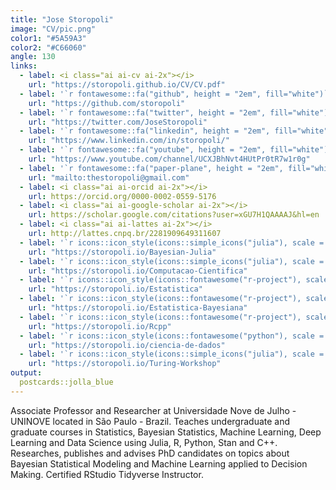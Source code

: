 ```yaml
---
title: "Jose Storopoli"
image: "CV/pic.png"
color1: "#5A59A3"
color2: "#C66060"
angle: 130
links:
  - label: <i class="ai ai-cv ai-2x"></i>
    url: "https://storopoli.github.io/CV/CV.pdf"
  - label: '`r fontawesome::fa("github", height = "2em", fill="white")`'
    url: "https://github.com/storopoli"
  - label: '`r fontawesome::fa("twitter", height = "2em", fill="white")`'
    url: "https://twitter.com/JoseStoropoli"
  - label: '`r fontawesome::fa("linkedin", height = "2em", fill="white")`'
    url: "https://www.linkedin.com/in/storopoli/"
  - label: '`r fontawesome::fa("youtube", height = "2em", fill="white")`'
    url: "https://www.youtube.com/channel/UCXJBhNvt4HUtPr0tR7w1r0g"
  - label: '`r fontawesome::fa("paper-plane", height = "2em", fill="white")`'
    url: "mailto:thestoropoli@gmail.com"
  - label: <i class="ai ai-orcid ai-2x"></i>
    url: https://orcid.org/0000-0002-0559-5176
  - label: <i class="ai ai-google-scholar ai-2x"></i>
    url: https://scholar.google.com/citations?user=xGU7H1QAAAAJ&hl=en
  - label: <i class="ai ai-lattes ai-2x"></i>
    url: http://lattes.cnpq.br/2281909649311607
  - label: '`r icons::icon_style(icons::simple_icons("julia"), scale = 1.33, fill = "#B452CD")`<br>Bayesian Statistics<br> using Julia and Turing'
    url: "https://storopoli.io/Bayesian-Julia"
  - label: '`r icons::icon_style(icons::simple_icons("julia"), scale = 1.33, fill = "#9558B2")`<br>Computação Científica<br> com Julia'
    url: "https://storopoli.io/Computacao-Cientifica"
  - label: '`r icons::icon_style(icons::fontawesome("r-project"), scale = 1.33, fill = "steelblue")`<br>Estatística com R'
    url: "https://storopoli.io/Estatistica"
  - label: '`r icons::icon_style(icons::fontawesome("r-project"), scale = 1.33, fill = "steelblue")`<br>Estatística Bayesiana<br>com R e Stan'
    url: "https://storopoli.io/Estatistica-Bayesiana"
  - label: '`r icons::icon_style(icons::fontawesome("r-project"), scale = 1.33, fill = "steelblue")`<br>Rcpp'
    url: "https://storopoli.io/Rcpp"
  - label: '`r icons::icon_style(icons::fontawesome("python"), scale = 1.33, fill = "#FFD343")`<br>Ciência de Dados<br>pandas, Scikit-Learn,<br>TensorFlow e PyTorch'
    url: "https://storopoli.io/ciencia-de-dados"
  - label: '`r icons::icon_style(icons::simple_icons("julia"), scale = 1.33, fill = "#9558B2")`<br>Workshop of Bayesian Inference<br> with Julia and Turing'
    url: "https://storopoli.io/Turing-Workshop"
output:
  postcards::jolla_blue
---
```


<!-- Global site tag (gtag.js) - Google Analytics -->
<script async src="https://www.googletagmanager.com/gtag/js?id=G-76W12M6ZTG"></script>
<script>
  window.dataLayer = window.dataLayer || [];
  function gtag(){dataLayer.push(arguments);}
  gtag('js', new Date());

  gtag('config', 'G-76W12M6ZTG');
</script>

<!--Academicons Icons-->
<link rel="stylesheet" href="https://cdn.jsdelivr.net/gh/jpswalsh/academicons@1/css/academicons.min.css">

Associate Professor and Researcher at Universidade Nove de Julho - UNINOVE located in São Paulo - Brazil. Teaches undergraduate and graduate courses in Statistics, Bayesian Statistics, Machine Learning, Deep Learning and Data Science using Julia, R, Python, Stan and C++.  Researches, publishes and advises PhD candidates on topics about Bayesian Statistical Modeling and Machine Learning applied to Decision Making. Certified RStudio Tidyverse Instructor.
